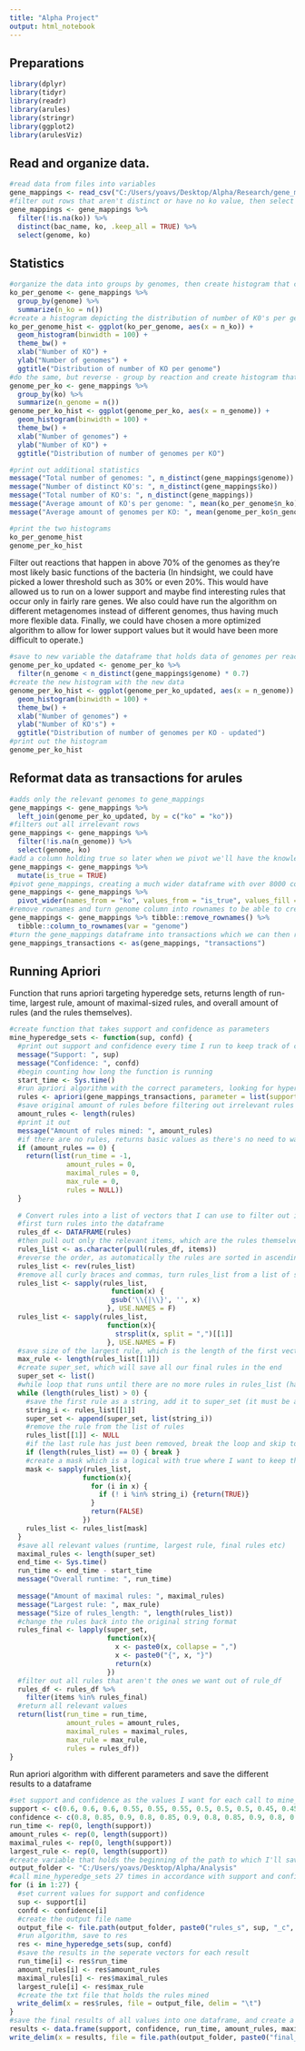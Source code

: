 ---
title: "Alpha Project"
output: html_notebook
---

## Preparations

```{r}
library(dplyr)
library(tidyr)
library(readr)
library(arules)
library(stringr)
library(ggplot2)
library(arulesViz)
```

## Read and organize data.

```{r}
#read data from files into variables
gene_mappings <- read_csv("C:/Users/yoavs/Desktop/Alpha/Research/gene_mappings.csv")
#filter out rows that aren't distinct or have no ko value, then select only genome and ko as they're the only ones relevant to our research
gene_mappings <- gene_mappings %>%
  filter(!is.na(ko)) %>%
  distinct(bac_name, ko, .keep_all = TRUE) %>%
  select(genome, ko)
```

## Statistics

```{r}
#organize the data into groups by genomes, then create histogram that counts that amount of ko per genome
ko_per_genome <- gene_mappings %>%
  group_by(genome) %>%
  summarize(n_ko = n())
#create a histogram depicting the distribution of number of K0's per genome
ko_per_genome_hist <- ggplot(ko_per_genome, aes(x = n_ko)) +
  geom_histogram(binwidth = 100) +
  theme_bw() +
  xlab("Number of KO") +
  ylab("Number of genomes") +
  ggtitle("Distribution of number of KO per genome")
#do the same, but reverse - group by reaction and create histogram that counts amount of genomes per reaction
genome_per_ko <- gene_mappings %>%
  group_by(ko) %>%
  summarize(n_genome = n())
genome_per_ko_hist <- ggplot(genome_per_ko, aes(x = n_genome)) +
  geom_histogram(binwidth = 100) +
  theme_bw() +
  xlab("Number of genomes") +
  ylab("Number of KO") +
  ggtitle("Distribution of number of genomes per KO")
```

```{r}
#print out additional statistics
message("Total number of genomes: ", n_distinct(gene_mappings$genome))
message("Number of distinct KO's: ", n_distinct(gene_mappings$ko))
message("Total number of KO's: ", n_distinct(gene_mappings))
message("Average amount of KO's per genome: ", mean(ko_per_genome$n_ko))
message("Average amount of genomes per KO: ", mean(genome_per_ko$n_genome))
```

```{r}
#print the two histograms
ko_per_genome_hist
genome_per_ko_hist
```
Filter out reactions that happen in above 70% of the genomes as they're most likely basic functions of the bacteria
(In hindsight, we could have picked a lower threshold such as 30% or even 20%. This would have allowed us to run on a lower support and maybe find interesting rules that occur only in fairly rare genes. We also could have run the algorithm on different metagenomes instead of different genomes, thus having much more flexible data. Finally, we could have chosen a more optimized algorithm to allow for lower support values but it would have been more difficult to operate.)
```{r}
#save to new variable the dataframe that holds data of genomes per reaction, which holds only the "uncommon" reactions (occur in less than 70% of the genomes)
genome_per_ko_updated <- genome_per_ko %>%
  filter(n_genome < n_distinct(gene_mappings$genome) * 0.7)
#create the new histogram with the new data
genome_per_ko_hist <- ggplot(genome_per_ko_updated, aes(x = n_genome)) +
  geom_histogram(binwidth = 100) +
  theme_bw() +
  xlab("Number of genomes") +
  ylab("Number of KO's") +
  ggtitle("Distribution of number of genomes per KO - updated")
#print out the histogram
genome_per_ko_hist
```

## Reformat data as transactions for arules

```{r}
#adds only the relevant genomes to gene_mappings 
gene_mappings <- gene_mappings %>%
  left_join(genome_per_ko_updated, by = c("ko" = "ko")) 
#filters out all irrelevant rows
gene_mappings <- gene_mappings %>%
  filter(!is.na(n_genome)) %>%
  select(genome, ko)
#add a column holding true so later when we pivot we'll have the knowledge of which reactions occur in which genome
gene_mappings <- gene_mappings %>%
  mutate(is_true = TRUE) 
#pivot gene_mappings, creating a much wider dataframe with over 8000 columns, that has genomes as row names, K0's as column names, and true/false if a K0 occurs in a genome
gene_mappings <- gene_mappings %>%
  pivot_wider(names_from = "ko", values_from = "is_true", values_fill = FALSE)
#remove rownames and turn genome column into rownames to be able to create transactions properly 
gene_mappings <- gene_mappings %>% tibble::remove_rownames() %>%
  tibble::column_to_rownames(var = "genome")
#turn the gene_mappings dataframe into transactions which we can then run apriori on
gene_mappings_transactions <- as(gene_mappings, "transactions")
```
## Running Apriori

Function that runs apriori targeting hyperedge sets, returns length of run-time, largest rule, amount of maximal-sized rules, and overall amount of rules (and the rules themselves).
```{r}
#create function that takes support and confidence as parameters
mine_hyperedge_sets <- function(sup, confd) { 
  #print out support and confidence every time I run to keep track of current iteration
  message("Support: ", sup)
  message("Confidence: ", confd)
  #begin counting how long the function is running
  start_time <- Sys.time()
  #run apriori algorithm with the correct parameters, looking for hyperedge sets
  rules <- apriori(gene_mappings_transactions, parameter = list(support = sup, confidence = confd, "target" = "hyperedgesets", maxtime = 0, maxlen = 4000, ext = F))
  #save original amount of rules before filtering out irrelevant rules
  amount_rules <- length(rules)
  #print it out 
  message("Amount of rules mined: ", amount_rules)
  #if there are no rules, returns basic values as there's no need to waste runtime
  if (amount_rules == 0) { 
    return(list(run_time = -1,
              amount_rules = 0,
              maximal_rules = 0,
              max_rule = 0,
              rules = NULL))
  }
  
  # Convert rules into a list of vectors that I can use to filter out irrelevant rules
  #first turn rules into the dataframe
  rules_df <- DATAFRAME(rules)
  #then pull out only the relevant items, which are the rules themselves
  rules_list <- as.character(pull(rules_df, items))
  #reverse the order, as automatically the rules are sorted in ascending size and I want them to be in descending size 
  rules_list <- rev(rules_list)
  #remove all curly braces and commas, turn rules_list from a list of strings to a list of vectors where each element of each vector is a reaction
  rules_list <- sapply(rules_list, 
                         function(x) {
                         gsub('\\{|\\}', '', x)
                        }, USE.NAMES = F)
  rules_list <- sapply(rules_list, 
                        function(x){
                          strsplit(x, split = ",")[[1]]
                        }, USE.NAMES = F)
  #save size of the largest rule, which is the length of the first vector in the reversed array
  max_rule <- length(rules_list[[1]])
  #create super_set, which will save all our final rules in the end
  super_set <- list()
  #while loop that runs until there are no more rules in rules_list (have been removed because they're either subsets, or supersets and saved somewhere else)
  while (length(rules_list) > 0) {
    #save the first rule as a string, add it to super_set (it must be a superset as it's the largest rule in the list)
    string_i <- rules_list[[1]]
    super_set <- append(super_set, list(string_i))
    #remove the rule from the list of rules
    rules_list[[1]] <- NULL
    #if the last rule has just been removed, break the loop and skip to the end
    if (length(rules_list) == 0) { break }
    #create a mask which is a logical with true where I want to keep the values, and false where they're subsets and need to be removed
    mask <- sapply(rules_list, 
                  function(x){
                    for (i in x) {
                      if (! i %in% string_i) {return(TRUE)}
                    }
                    return(FALSE)
                  })
    rules_list <- rules_list[mask]
  }
  #save all relevant values (runtime, largest rule, final rules etc)
  maximal_rules <- length(super_set)
  end_time <- Sys.time()
  run_time <- end_time - start_time
  message("Overall runtime: ", run_time)
  
  message("Amount of maximal rules: ", maximal_rules)
  message("Largest rule: ", max_rule)
  message("Size of rules_length: ", length(rules_list))
  #change the rules back into the original string format
  rules_final <- lapply(super_set, 
                        function(x){
                          x <- paste0(x, collapse = ",")
                          x <- paste0("{", x, "}")
                          return(x)
                        })
  #filter out all rules that aren't the ones we want out of rule_df
  rules_df <- rules_df %>%
    filter(items %in% rules_final)
  #return all relevant values
  return(list(run_time = run_time,
              amount_rules = amount_rules,
              maximal_rules = maximal_rules,
              max_rule = max_rule,
              rules = rules_df))
}
```
Run apriori algorithm with different parameters and save the different results to a dataframe
```{r}
#set support and confidence as the values I want for each call to mine_hyperedge_sets, all the rest as 0's for now
support <- c(0.6, 0.6, 0.6, 0.55, 0.55, 0.55, 0.5, 0.5, 0.5, 0.45, 0.45, 0.45, 0.4, 0.4, 0.4, 0.35, 0.35, 0.35, 0.3, 0.3, 0.3, 0.25, 0.25, 0.25, 0.2, 0.2, 0.2)
confidence <- c(0.8, 0.85, 0.9, 0.8, 0.85, 0.9, 0.8, 0.85, 0.9, 0.8, 0.85, 0.9, 0.8, 0.85, 0.9, 0.8, 0.85, 0.9, 0.8, 0.85, 0.9, 0.8, 0.85, 0.9, 0.8, 0.85, 0.9)
run_time <- rep(0, length(support))
amount_rules <- rep(0, length(support))
maximal_rules <- rep(0, length(support))
largest_rule <- rep(0, length(support))
#create variable that holds the beginning of the path to which I'll save the file with the rules of each call, and the final results of all calls
output_folder <- "C:/Users/yoavs/Desktop/Alpha/Analysis"
#call mine_hyperedge_sets 27 times in accordance with support and confidence 
for (i in 1:27) {
  #set current values for support and confidence
  sup <- support[i]
  confd <- confidence[i]
  #create the output file name
  output_file <- file.path(output_folder, paste0("rules_s", sup, "_c", confd, ".txt"))
  #run algorithm, save to res
  res <- mine_hyperedge_sets(sup, confd)
  #save the results in the seperate vectors for each result
  run_time[i] <- res$run_time
  amount_rules[i] <- res$amount_rules
  maximal_rules[i] <- res$maximal_rules
  largest_rule[i] <- res$max_rule
  #create the txt file that holds the rules mined
  write_delim(x = res$rules, file = output_file, delim = "\t")
}
#save the final results of all values into one dataframe, and create a txt file holding them
results <- data.frame(support, confidence, run_time, amount_rules, maximal_rules, largest_rule)
write_delim(x = results, file = file.path(output_folder, paste0("final_results.txt")), delim = "\t")
```


